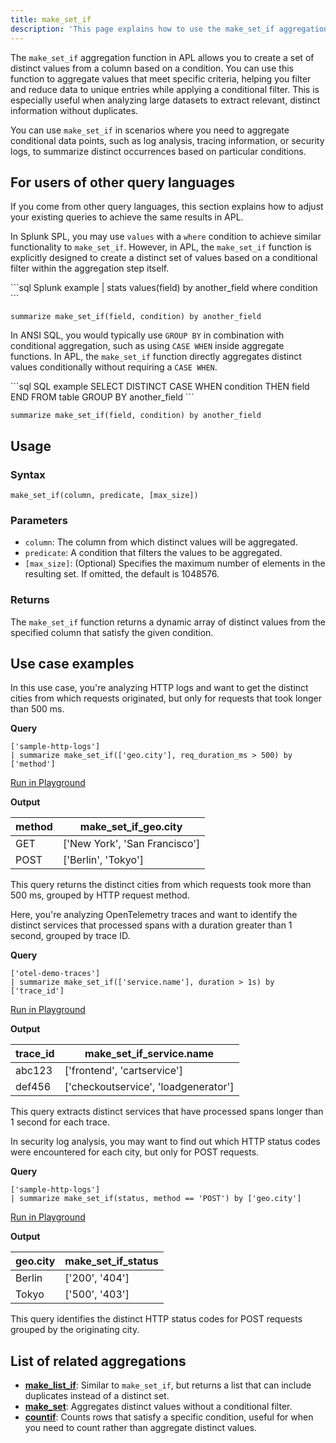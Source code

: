 ```yaml
---
title: make_set_if
description: 'This page explains how to use the make_set_if aggregation function in APL.'
---
```


The `make_set_if` aggregation function in APL allows you to create a set of distinct values from a column based on a condition. You can use this function to aggregate values that meet specific criteria, helping you filter and reduce data to unique entries while applying a conditional filter. This is especially useful when analyzing large datasets to extract relevant, distinct information without duplicates.

You can use `make_set_if` in scenarios where you need to aggregate conditional data points, such as log analysis, tracing information, or security logs, to summarize distinct occurrences based on particular conditions.

## For users of other query languages

If you come from other query languages, this section explains how to adjust your existing queries to achieve the same results in APL.

<AccordionGroup>
<Accordion title="Splunk SPL users">

In Splunk SPL, you may use `values` with a `where` condition to achieve similar functionality to `make_set_if`. However, in APL, the `make_set_if` function is explicitly designed to create a distinct set of values based on a conditional filter within the aggregation step itself.

<CodeGroup>
```sql Splunk example
| stats values(field) by another_field where condition
```

```kusto APL equivalent
summarize make_set_if(field, condition) by another_field
```
</CodeGroup>

</Accordion>
<Accordion title="ANSI SQL users">

In ANSI SQL, you would typically use `GROUP BY` in combination with conditional aggregation, such as using `CASE WHEN` inside aggregate functions. In APL, the `make_set_if` function directly aggregates distinct values conditionally without requiring a `CASE WHEN`.

<CodeGroup>
```sql SQL example
SELECT DISTINCT CASE WHEN condition THEN field END
FROM table
GROUP BY another_field
```

```kusto APL equivalent
summarize make_set_if(field, condition) by another_field
```
</CodeGroup>

</Accordion>
</AccordionGroup>

## Usage

### Syntax

```kusto
make_set_if(column, predicate, [max_size])
```

### Parameters

- `column`: The column from which distinct values will be aggregated.
- `predicate`: A condition that filters the values to be aggregated.
- `[max_size]`: (Optional) Specifies the maximum number of elements in the resulting set. If omitted, the default is 1048576.

### Returns

The `make_set_if` function returns a dynamic array of distinct values from the specified column that satisfy the given condition.

## Use case examples

<Tabs>
<Tab title="Log analysis">

In this use case, you're analyzing HTTP logs and want to get the distinct cities from which requests originated, but only for requests that took longer than 500 ms.

**Query**

```kusto
['sample-http-logs']
| summarize make_set_if(['geo.city'], req_duration_ms > 500) by ['method']
```

[Run in Playground](https://play.axiom.co/axiom-play-qf1k/explorer?initForm=%7B%22apl%22%3A%22%5B%27sample-http-logs%27%5D%20%7C%20summarize%20make_set_if%28%5B%27geo.city%27%5D%2C%20req_duration_ms%20%3E%20500%29%20by%20%5B%27method%27%5D%22%7D)

**Output**

| method   | make_set_if_geo.city |
|----------|----------------------|
| GET      | ['New York', 'San Francisco'] |
| POST     | ['Berlin', 'Tokyo']           |

This query returns the distinct cities from which requests took more than 500 ms, grouped by HTTP request method.

</Tab>
<Tab title="OpenTelemetry traces">

Here, you're analyzing OpenTelemetry traces and want to identify the distinct services that processed spans with a duration greater than 1 second, grouped by trace ID.

**Query**

```kusto
['otel-demo-traces']
| summarize make_set_if(['service.name'], duration > 1s) by ['trace_id']
```

[Run in Playground](https://play.axiom.co/axiom-play-qf1k/explorer?initForm=%7B%22apl%22%3A%22%5B%27otel-demo-traces%27%5D%20%7C%20summarize%20make_set_if%28%5B%27service.name%27%5D%2C%20duration%20%3E%201s%29%20by%20%5B%27trace_id%27%5D%22%7D)

**Output**

| trace_id       | make_set_if_service.name |
|----------------|--------------------------|
| abc123         | ['frontend', 'cartservice'] |
| def456         | ['checkoutservice', 'loadgenerator'] |

This query extracts distinct services that have processed spans longer than 1 second for each trace.

</Tab>
<Tab title="Security logs">

In security log analysis, you may want to find out which HTTP status codes were encountered for each city, but only for POST requests.

**Query**

```kusto
['sample-http-logs']
| summarize make_set_if(status, method == 'POST') by ['geo.city']
```

[Run in Playground](https://play.axiom.co/axiom-play-qf1k/explorer?initForm=%7B%22apl%22%3A%22%5B%27sample-http-logs%27%5D%20%7C%20summarize%20make_set_if%28status%2C%20method%20%3D%3D%20%27POST%27%29%20by%20%5B%27geo.city%27%5D%22%7D)

**Output**

| geo.city    | make_set_if_status |
|-------------|--------------------|
| Berlin      | ['200', '404']     |
| Tokyo       | ['500', '403']     |

This query identifies the distinct HTTP status codes for POST requests grouped by the originating city.

</Tab>
</Tabs>

## List of related aggregations

- [**make_list_if**](/apl/aggregation-function/make-list-if): Similar to `make_set_if`, but returns a list that can include duplicates instead of a distinct set.
- [**make_set**](/apl/aggregation-function/make-set): Aggregates distinct values without a conditional filter.
- [**countif**](/apl/aggregation-function/countif): Counts rows that satisfy a specific condition, useful for when you need to count rather than aggregate distinct values.